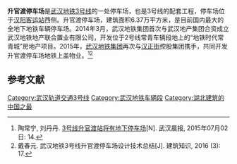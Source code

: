 '''升官渡停车场'''是[[武汉地铁3号线|武汉地铁3号线]]的一处停车场，也是3号线的配套工程，停车场位于[[汉阳客运站|汉阳客运站]]西侧。升官渡停车场，建筑面积6.37万平方米，是目前国内最大的全地下地铁车辆停车场。2014年3月，武汉地铁集团首次与武汉地产集团合资成立武汉地铁地产联合置业有限公司，开发位于2号线常青车辆段地上的“地铁时代常青城”房地产项目。2015年，[[武汉地铁集团|武汉地铁集团]]再次与[[汉正街|汉正街]]控股集团携手，共同开发升官渡停车场地铁上盖物业。<ref>陶常宁, 刘丹丹. [http://whcb.cjn.cn/html/2015-07/02/content_5455213.htm 3号线升官渡站将有地下停车场][N]. 武汉晨报, 2015年07月02日: 14.</ref><ref>戴春元. 武汉地铁3号线升官渡停车场设计技术总结[J]. 建筑知识, 2016 (3): 17.</ref>
== 参考文献 ==
{{Reflist}}
{{武汉地铁车辆基地}}
[[Category:武汉轨道交通3号线|Category:武汉轨道交通3号线]]
[[Category:武汉地铁车辆段|Category:武汉地铁车辆段]]
[[Category:湖北建筑的中国之最|Category:湖北建筑的中国之最]]
